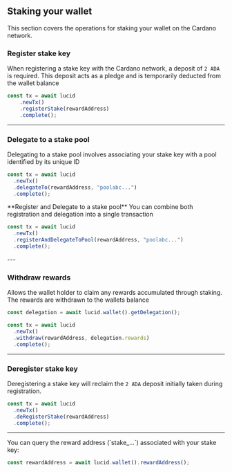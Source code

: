 
## Staking your wallet
This section covers the operations for staking your wallet on the Cardano network.
<Steps>
### Register stake key
 
 When registering a stake key with the Cardano network, a deposit of `2 ADA` is required. This deposit acts as a pledge and is temporarily deducted from the wallet balance

```typescript
const tx = await lucid
    .newTx()
    .registerStake(rewardAddress)
    .complete();
```

---

### Delegate to a stake pool

Delegating to a stake pool involves associating your stake key with a pool identified by its unique ID

```typescript
const tx = await lucid
  .newTx()
  .delegateTo(rewardAddress, "poolabc...")
  .complete();
```
<Callout>
**Register and Delegate to a stake pool**
You can combine both registration and delegation into a single transaction 

```typescript
const tx = await lucid
  .newTx()
  .registerAndDelegateToPool(rewardAddress, "poolabc...")
  .complete();
```
</Callout>
---

### Withdraw rewards

Allows the wallet holder to claim any rewards accumulated through staking. The rewards are withdrawn to the wallets balance

```typescript
const delegation = await lucid.wallet().getDelegation();

const tx = await lucid
  .newTx()
  .withdraw(rewardAddress, delegation.rewards)
  .complete();
```

</Steps>

---

### Deregister stake key
  Deregistering a stake key will reclaim the `2 ADA` deposit initially taken during registration.

```typescript
const tx = await lucid
  .newTx()
  .deRegisterStake(rewardAddress)
  .complete();
```
---
<Callout>
You can query the reward address (`stake_...`) associated with your stake key:

```typescript
const rewardAddress = await lucid.wallet().rewardAddress();
```
</Callout>




